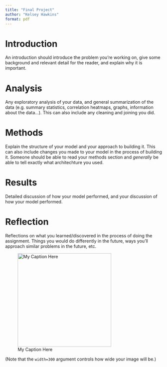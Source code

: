 ```yaml
---
title: "Final Project"
author: "Kelsey Hawkins"
format: pdf
---
```


# Introduction
An introduction should introduce the problem you're working on, give some background and relevant detail for the reader, and explain why it is important. 


# Analysis 
Any exploratory analysis of your data, and general summarization of the data (e.g. summary statistics, correlation heatmaps, graphs, information about the data...). This can also include any cleaning and joining you did. 

# Methods
Explain the structure of your model and your approach to building it. This can also include changes you made to your model in the process of building it. Someone should be able to read your methods section and *generally* be able to tell exactly what architechture you used. 

# Results
Detailed discussion of how your model performed, and your discussion of how your model performed.

# Reflection
Reflections on what you learned/discovered in the process of doing the assignment. Things you would do differently in the future, ways you'll approach similar problems in the future, etc.


![My Caption Here](/Users/cparlett/Desktop/corgi.jpg){width=300}

(Note that the `width=300` argument controls how wide your image will be.)